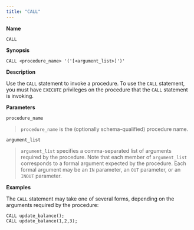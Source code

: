 ```yaml
---
title: "CALL"
---
```


**Name**

`CALL`

**Synopsis**

``` text
CALL <procedure_name> '('[<argument_list>]')'
```

**Description**

Use the `CALL` statement to invoke a procedure. To use the `CALL` statement, you must have `EXECUTE` privileges on the procedure that the `CALL` statement is invoking.

**Parameters**

`procedure_name`

> `procedure_name` is the (optionally schema-qualified) procedure name.

`argument_list`

> `argument_list` specifies a comma-separated list of arguments required by the procedure. Note that each member of `argument_list` corresponds to a formal argument expected by the procedure. Each formal argument may be an `IN` parameter, an `OUT` parameter, or an `INOUT` parameter.

**Examples**

The `CALL` statement may take one of several forms, depending on the arguments required by the procedure:

``` text
CALL update_balance();
CALL update_balance(1,2,3);
```
